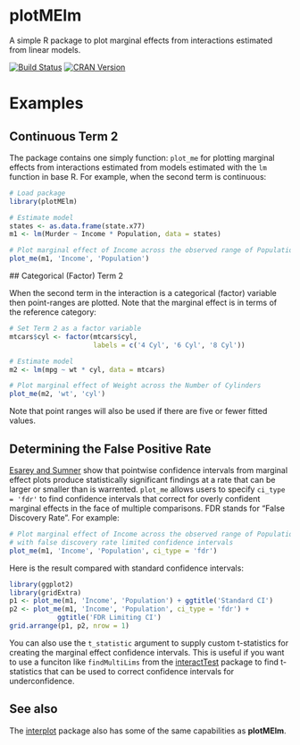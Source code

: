 plotMElm
======================

A simple R package to plot marginal effects from interactions estimated
from linear models.

[![Build Status](https://travis-ci.org/christophergandrud/plotMElm.png)](https://travis-ci.org/christophergandrud/plotMElm) [![CRAN Version](http://www.r-pkg.org/badges/version/plotMElm)](http://cran.r-project.org/package=plotMElm) 

<!----
![CRAN Downloads](http://cranlogs.r-pkg.org/badges/last-month/plotMElm) ![CRAN Total Downloads](http://cranlogs.r-pkg.org/badges/grand-total/plotMElm)
--->


# Examples

## Continuous Term 2

The package contains one simply function: `plot_me` for plotting marginal
effects from interactions estimated from models estimated with the
`lm` function in base R. For example, when the second term is continuous:

```r
# Load package
library(plotMElm)

# Estimate model
states <- as.data.frame(state.x77)
m1 <- lm(Murder ~ Income * Population, data = states)

# Plot marginal effect of Income across the observed range of Population
plot_me(m1, 'Income', 'Population')
```

## Categorical (Factor) Term 2

When the second term in the interaction is a categorical (factor) variable then point-ranges are plotted. Note that the marginal effect is in terms of the 
reference category:

```r
# Set Term 2 as a factor variable
mtcars$cyl <- factor(mtcars$cyl, 
                     labels = c('4 Cyl', '6 Cyl', '8 Cyl'))

# Estimate model
m2 <- lm(mpg ~ wt * cyl, data = mtcars)

# Plot marginal effect of Weight across the Number of Cylinders
plot_me(m2, 'wt', 'cyl')
```

Note that point ranges will also be used if there are five or fewer fitted values.

## Determining the False Positive Rate

[Esarey and Sumner](http://jee3.web.rice.edu/interaction-overconfidence.pdf) 
show that pointwise confidence intervals from marginal effect plots produce 
statistically significant findings at a rate that can be larger or smaller 
than is warrented. `plot_me` allows users to specify `ci_type = 'fdr'` to find
confidence intervals that correct for overly confident marginal effects in the 
face of multiple comparisons. FDR stands for "False Discovery Rate". For example:

```r
# Plot marginal effect of Income across the observed range of Population
# with false discovery rate limited confidence intervals
plot_me(m1, 'Income', 'Population', ci_type = 'fdr')
```

Here is the result compared with standard confidence intervals:

```r
library(ggplot2)
library(gridExtra)
p1 <- plot_me(m1, 'Income', 'Population') + ggtitle('Standard CI')
p2 <- plot_me(m1, 'Income', 'Population', ci_type = 'fdr') + 
            ggtitle('FDR Limiting CI')
grid.arrange(p1, p2, nrow = 1)
```

You can also use the `t_statistic` argument to supply custom t-statistics
for creating the marginal effect confidence intervals. This is useful if you 
want to use a funciton like `findMultiLims` from the 
[interactTest](https://cran.r-project.org/package=interactionTest) package to find t-statistics 
that can be used to correct confidence intervals for underconfidence.

## See also 

The [interplot](https://cran.r-project.org/package=interplot) package also has 
some of the same capabilities as **plotMElm**.

